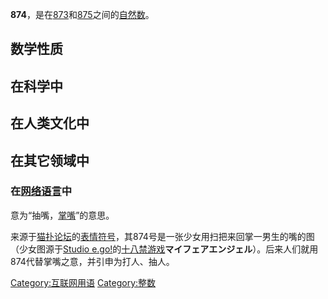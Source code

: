 {{noteTA|G1=Math}}
{{整数
| other list = {{Numbers digits|digit=10}}
| 质因数分解 = <math>2\times19\times23</math>
| 罗马数字 = DCCCLXXIV
| 二进制 = 1101101010
| 十六进制 = 36A
}}
'''874'''，是在[[873|873]]和[[875|875]]之间的[[自然数|自然数]]。

== 数学性质 ==
{{數字性質|use math=yes}}

== 在科学中 ==
== 在人类文化中 ==
== 在其它领域中 ==
=== 在[[网络语言|网络语言]]中 ===
意为“抽嘴，[[掌嘴|掌嘴]]”的意思。

来源于[[猫扑|猫扑]][[论坛|论坛]]的[[表情符号|表情符号]]，其874号是一张少女用扫把来回掌一男生的嘴的图（少女图源于[[Studio_e.go!|Studio e.go!]]的[[十八禁游戏|十八禁游戏]]'''マイフェアエンジェル'''）。后来人们就用874代替掌嘴之意，并引申为打人、抽人。

{{Num-stub}}

[[Category:互联网用语|Category:互联网用语]]
[[Category:整数|Category:整数]]